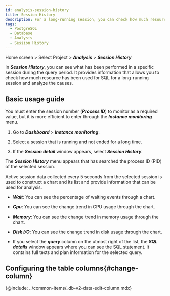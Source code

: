 ```yaml
---
id: analysis-session-history
title: Session History
description: For a long-running session, you can check how much resource has been used for SQL and analyze the causes.
tags:
  - PostgreSQL
  - Database
  - Analysis
  - Session History
---
```


Home screen > Select Project > **_Analysis_** > **_Session History_**

In **_Session History_**, you can see what has been performed in a specific session during the query period. It provides information that allows you to check how much resource has been used for SQL for a long-running session and analyze the causes.

## Basic usage guide

You must enter the session number (**_Process ID_**) to monitor as a required value, but it is more efficient to enter through the **_Instance monitoring_** menu.

1. Go to **_Dashboard_** > **_Instance monitoring_**.

2. Select a session that is running and not ended for a long time.

   <ImgLang img='db-session-history-01.png' desc='Instance monitoring' />

3. If the **_Session detail_** window appears, select **_Session History_**.

   <ImgLang img='db-session-history-02.png' desc='Session History' />

The **_Session History_** menu appears that has searched the process ID (PID) of the selected session.

<ImgLang img='db-session-history-03.png' desc='Session History' />

Active session data collected every 5 seconds from the selected session is used to construct a chart and its list and provide information that can be used for analysis. 

- **_Wait_**: You can see the percentage of waiting events through a chart.

- **_Cpu_**: You can see the change trend in CPU usage through the chart.

- **_Memory_**: You can see the change trend in memory usage through the chart.

- **_Disk I/O_**: You can see the change trend in disk usage through the chart.

- If you select the **_query_** column on the utmost right of the list, the **_SQL details_** window appears where you can see the SQL statement. It contains full texts and plan information for the selected query.

## Configuring the table columns{#change-column}

{@include: ../common-items/_db-v2-data-edit-column.mdx}
